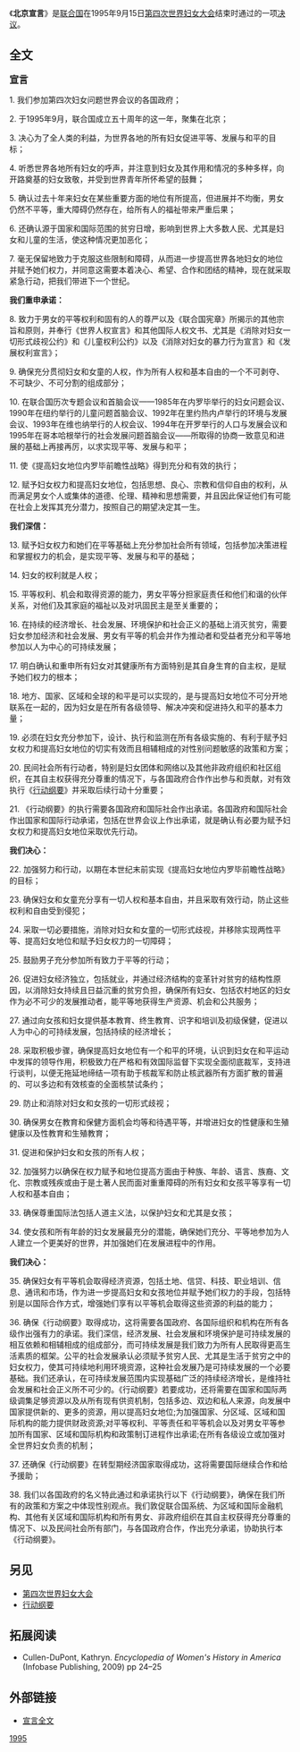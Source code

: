 《'''北京宣言'''》是[[联合国|联合国]]在1995年9月15日[[第四次世界妇女大会|第四次世界妇女大会]]结束时通过的一项[[联合国大会决议|决议]]。

== 全文 ==

<big>'''宣言'''</big>

1. 我们参加第四次妇女问题世界会议的各国政府；

2. 于1995年9月，联合国成立五十周年的这一年，聚集在北京；

3. 决心为了全人类的利益，为世界各地的所有妇女促进平等、发展与和平的目标；

4. 听悉世界各地所有妇女的呼声，并注意到妇女及其作用和情况的多种多样，向开路奠基的妇女致敬，并受到世界青年所怀希望的鼓舞；

5. 确认过去十年来妇女在某些重要方面的地位有所提高，但进展并不均衡，男女仍然不平等，重大障碍仍然存在，给所有人的福祉带来严重后果；

6. 还确认源于国家和国际范围的贫穷日增，影响到世界上大多数人民、尤其是妇女和儿童的生活，使这种情况更加恶化；

7. 毫无保留地致力于克服这些限制和障碍，从而进一步提高世界各地妇女的地位并赋予她们权力，并同意这需要本着决心、希望、合作和团结的精神，现在就采取紧急行动，把我们带进下一个世纪。

'''我们重申承诺：'''

8. 致力于男女的平等权利和固有的人的尊严以及《联合国宪章》所揭示的其他宗旨和原则，并奉行《世界人权宣言》和其他国际人权文书、尤其是《消除对妇女一切形式歧视公约》和《儿童权利公约》以及《消除对妇女的暴力行为宣言》和《发展权利宣言》；

9. 确保充分贯彻妇女和女童的人权，作为所有人权和基本自由的一个不可剥夺、不可缺少、不可分割的组成部分；

10. 在联合国历次专题会议和首脑会议——1985年在内罗毕举行的妇女问题会议、1990年在纽约举行的儿童问题首脑会议、1992年在里约热内卢举行的环境与发展会议、1993年在维也纳举行的人权会议、1994年在开罗举行的人口与发展会议和1995年在哥本哈根举行的社会发展问题首脑会议——所取得的协商一致意见和进展的基础上再接再厉，以求实现平等、发展与和平；

11. 使《提高妇女地位内罗毕前瞻性战略》得到充分和有效的执行；

12. 赋予妇女权力和提高妇女地位，包括思想、良心、宗教和信仰自由的权利，从而满足男女个人或集体的道德、伦理、精神和思想需要，并且因此保证他们有可能在社会上发挥其充分潜力，按照自己的期望决定其一生。

'''我们深信：'''

13. 赋予妇女权力和她们在平等基础上充分参加社会所有领域，包括参加决策进程和掌握权力的机会，是实现平等、发展与和平的基础；

14. 妇女的权利就是人权；

15. 平等权利、机会和取得资源的能力，男女平等分担家庭责任和他们和谐的伙伴关系，对他们及其家庭的福祉以及对巩固民主是至关重要的；

16. 在持续的经济增长、社会发展、环境保护和社会正义的基础上消灭贫穷，需要妇女参加经济和社会发展、男女有平等的机会并作为推动者和受益者充分和平等地参加以人为中心的可持续发展；

17. 明白确认和重申所有妇女对其健康所有方面特别是其自身生育的自主权，是赋予她们权力的根本；

18. 地方、国家、区域和全球的和平是可以实现的，是与提高妇女地位不可分开地联系在一起的，因为妇女是在所有各级领导、解决冲突和促进持久和平的基本力量；

19. 必须在妇女充分参加下，设计、执行和监测在所有各级实施的、有利于赋予妇女权力和提高妇女地位的切实有效而且相辅相成的对性别问题敏感的政策和方案；

20. 民间社会所有行动者，特别是妇女团体和网络以及其他非政府组织和社区组织，在其自主权获得充分尊重的情况下，与各国政府合作作出参与和贡献，对有效执行《[[第四次世界妇女大会#行动纲要|行动纲要]]》并采取后续行动十分重要；

21. 《行动纲要》的执行需要各国政府和国际社会作出承诺。各国政府和国际社会作出国家和国际行动承诺，包括在世界会议上作出承诺，就是确认有必要为赋予妇女权力和提高妇女地位采取优先行动。

'''我们决心：'''

22. 加强努力和行动，以期在本世纪末前实现《提高妇女地位内罗毕前瞻性战略》的目标；

23. 确保妇女和女童充分享有一切人权和基本自由，并且采取有效行动，防止这些权利和自由受到侵犯；

24. 采取一切必要措施，消除对妇女和女童的一切形式歧视，并移除实现两性平等、提高妇女地位和赋予妇女权力的一切障碍；

25. 鼓励男子充分参加所有致力于平等的行动；

26. 促进妇女经济独立，包括就业，并通过经济结构的变革针对贫穷的结构性原因，以消除妇女持续且日益沉重的贫穷负担，确保所有妇女、包括农村地区的妇女作为必不可少的发展推动者，能平等地获得生产资源、机会和公共服务；

27. 通过向女孩和妇女提供基本教育、终生教育、识字和培训及初级保健，促进以人为中心的可持续发展，包括持续的经济增长；

28. 采取积极步骤，确保提高妇女地位有一个和平的环境，认识到妇女在和平运动中发挥的领导作用，积极致力在严格和有效国际监督下实现全面彻底裁军，支持进行谈判，以便无拖延地缔结一项有助于核裁军和防止核武器所有方面扩散的普遍的、可以多边和有效核查的全面核禁试条约；

29. 防止和消除对妇女和女孩的一切形式歧视；

30. 确保男女在教育和保健方面机会均等和待遇平等，并增进妇女的性健康和生殖健康以及性教育和生殖教育；

31. 促进和保护妇女和女孩的所有人权；

32. 加强努力以确保在权力赋予和地位提高方面由于种族、年龄、语言、族裔、文化、宗教或残疾或由于是土著人民而面对重重障碍的所有妇女和女孩平等享有一切人权和基本自由；

33. 确保尊重国际法包括人道主义法，以保护妇女和尤其是女孩；

34. 使女孩和所有年龄的妇女发展最充分的潜能，确保她们充分、平等地参加为人人建立一个更美好的世界，并加强她们在发展进程中的作用。

'''我们决心：'''

35. 确保妇女有平等机会取得经济资源，包括土地、信贷、科技、职业培训、信息、通讯和市场，作为进一步提高妇女和女孩地位并赋予她们权力的手段，包括特别是以国际合作方式，增强她们享有以平等机会取得这些资源的利益的能力；

36. 确保《行动纲要》取得成功，这将需要各国政府、各国际组织和机构在所有各级作出强有力的承诺。我们深信，经济发展、社会发展和环境保护是可持续发展的相互依赖和相辅相成的组成部分，而可持续发展是我们致力为所有人民取得更高生活素质的框架。公平的社会发展承认必须赋予贫穷人民、尤其是生活于贫穷之中的妇女权力，使其可持续地利用环境资源，这种社会发展乃是可持续发展的一个必要基础。我们还承认，在可持续发展范围内实现基础广泛的持续经济增长，是维持社会发展和社会正义所不可少的。《行动纲要》若要成功，还将需要在国家和国际两级调集足够资源以及从所有现有供资机制，包括多边、双边和私人来源，向发展中国家提供新的、更多的资源，用以提高妇女地位;为加强国家、分区域、区域和国际机构的能力提供财政资源;对平等权利、平等责任和平等机会以及对男女平等参加所有国家、区域和国际机构和政策制订进程作出承诺;在所有各级设立或加强对全世界妇女负责的机制；

37. 还确保《行动纲要》在转型期经济国家取得成功，这将需要国际继续合作和给予援助；

38. 我们以各国政府的名义特此通过和承诺执行以下《行动纲要》，确保在我们所有的政策和方案之中体现性别观点。我们敦促联合国系统、为区域和国际金融机构、其他有关区域和国际机构和所有男女、非政府组织在其自主权获得充分尊重的情况下、以及民间社会所有部门，与各国政府合作，作出充分承诺，协助执行本《行动纲要》。

== 另见 ==
* [[第四次世界妇女大会|第四次世界妇女大会]]
* [[第四次世界妇女大会#行动纲要|行动纲要]]

==拓展阅读==
* Cullen-DuPont, Kathryn. ''Encyclopedia of Women's History in America'' (Infobase Publishing, 2009) pp 24–25

==外部链接==
*[http://www.un-documents.net/beijingd.htm 宣言全文] {{Wayback|url=http://www.un-documents.net/beijingd.htm |date=20180804225904 }}

[[Category:聯合國決議|1995]]